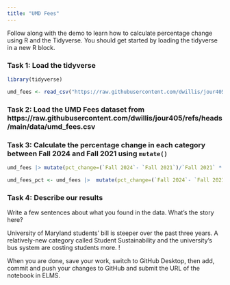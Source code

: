 ```yaml
---
title: "UMD Fees"
---
```


Follow along with the demo to learn how to calculate percentage change using R and the Tidyverse. You should get started by loading the tidyverse in a new R block.


### Task 1: Load the tidyverse


```r
library(tidyverse)
```

```r
umd_fees <- read_csv("https://raw.githubusercontent.com/dwillis/jour405/refs/heads/main/data/umd_fees.csv")
```




### Task 2: Load the UMD Fees dataset from https://raw.githubusercontent.com/dwillis/jour405/refs/heads/main/data/umd_fees.csv



### Task 3: Calculate the percentage change in each category between Fall 2024 and Fall 2021 using `mutate()`

```r
umd_fees |> mutate(pct_change=(`Fall 2024`- `Fall 2021`)/`Fall 2021` * 100)
```
```r
umd_fees_pct <- umd_fees |>  mutate(pct_change=(`Fall 2024`- `Fall 2021`)/`Fall 2021` * 100)

```



### Task 4: Describe our results

Write a few sentences about what you found in the data. What's the story here?

University of Maryland students' bill is steeper over the past three years. A relatively-new category called Student Sustainability and the university's bus system are costing students more. !



When you are done, save your work, switch to GitHub Desktop, then add, commit and push your changes to GitHub and submit the URL of the notebook in ELMS.
